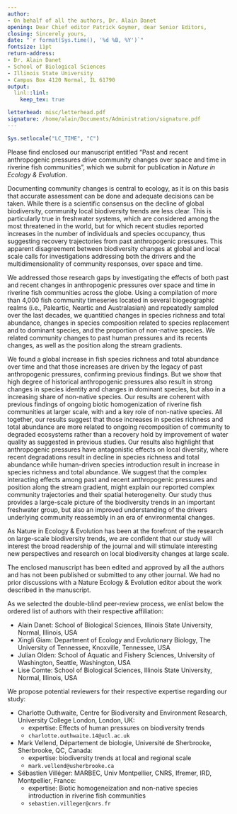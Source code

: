 ```yaml
---
author:
- On behalf of all the authors, Dr. Alain Danet
opening: Dear Chief editor Patrick Goymer, dear Senior Editors,
closing: Sincerely yours,
date: "`r format(Sys.time(), '%d %B, %Y')`"
fontsize: 11pt
return-address:
- Dr. Alain Danet
- School of Biological Sciences
- Illinois State University
- Campus Box 4120 Normal, IL 61790
output:
  linl::linl:
    keep_tex: true

letterhead: misc/letterhead.pdf 
signature: /home/alain/Documents/Administration/signature.pdf
---
```


```r
Sys.setlocale("LC_TIME", "C")
```


Please find enclosed our manuscript entitled "Past and recent anthropogenic
pressures drive community changes over space and time in riverine fish
communities", which we submit for publication in *Nature in Ecology &
Evolution*.

Documenting community changes is central to ecology, as it is on this basis that
accurate assessment can be done and adequate decisions can be taken. While there
is a scientific consensus on the decline of global biodiversity, community local
biodiversity trends are less clear. This is particularly true in freshwater
systems, which are considered among the most threatened in the world, but for
which recent studies reported increases in the number of individuals and
species occupancy, thus suggesting recovery trajectories from past anthropogenic
pressures. This apparent disagreement between biodiversity changes at global and
local scale calls for investigations addressing both the drivers and the
multidimensionality of community responses, over space and time.

We addressed those research gaps by investigating the effects of both past and
recent changes in anthropogenic pressures over space and time in riverine fish
communities across the globe. Using a compilation of more than 4,000 fish
community timeseries located in several biogeographic realms (i.e., Paleartic,
Neartic and Australasian) and repeatedly sampled over the last decades, we
quantitied changes in species richness and total abundance,
changes in species composition related to species replacement and to dominant
species, and the proportion of non-native species. We related community changes
to past human pressures and its recents changes, as well as the position along
the stream gradients.

We found a global increase in fish species richness and total abundance over
time and that those increases are driven by the legacy of past anthropogenic
pressures, confirming previous findings. But we show that high degree of
historical anthropogenic pressures also result in strong changes in species
identity and changes in dominant species, but also in a increasing share of
non-native species. Our results are coherent with previous findings of ongoing
biotic homogenization of riverine fish communities at larger scale, with and a
key role of non-native species. All together, our results suggest that those
increases in species richness and total abundance are more related to ongoing
recomposition of community to degraded ecosystems rather than a recovery hold by
improvement of water quality as suggested in previous studies. Our results also
highlight that anthropogenic pressures have antagonistic effects on local
diversity, where recent degradations result in decline in species richness and
total abundance while human-driven species introduction result in increase in
species richness and total abundance. We suggest that the complex interacting
effects among past and recent anthropogenic pressures and position along the
stream gradient, might explain our reported complex community trajectories and
their spatial heterogeneity. Our study thus provides a large-scale picture of
the biodiversity trends in an important freshwater group, but also an improved
understanding of the drivers underlying community reassembly in an era of
environmental changes.

As Nature in Ecology & Evolution has been at the forefront of the research on
large-scale biodiversity trends, we are confident that our study will interest
the broad readership of the journal and will stimulate interesting new
perspectives and research on local biodiversity changes at large scale.

The enclosed manuscript has been edited and approved by all the authors and has
not been published or submitted to any other journal. We had no prior
discussions with a Nature Ecology & Evolution editor about the work described in
the manuscript.

As we selected the double-blind peer-review process, we enlist below the ordered list
of authors with their respective affiliation:

- Alain Danet: School of Biological Sciences, Illinois State University, Normal,
    Illinois, USA
- Xingli Giam: Department of Ecology and Evolutionary Biology, The University of
  Tennessee, Knoxville, Tennessee, USA
- Julian Olden: School of Aquatic and Fishery Sciences, University of
  Washington, Seattle, Washington, USA
- Lise Comte: School of Biological Sciences, Illinois State University, Normal,
  Illinois, USA

We propose potential reviewers for their respective expertise regarding our
study:

- Charlotte Outhwaite, Centre for Biodiversity and Environment Research,
  University College London, London, UK:
  - expertise: Effects of human pressures on biodiversity trends 
  - `charlotte.outhwaite.14@ucl.ac.uk`
- Mark Vellend, Département de biologie, Université de Sherbrooke, Sherbrooke, QC, Canada: 
  - expertise: biodiversity trends at local and regional scale 
  - `mark.vellend@usherbrooke.ca`
- Sébastien Villéger: MARBEC, Univ Montpellier, CNRS, Ifremer, IRD, Montpellier, France: 
  - expertise: Biotic homogeneization and non-native species introduction in riverine fish communities
  - `sebastien.villeger@cnrs.fr`
    
